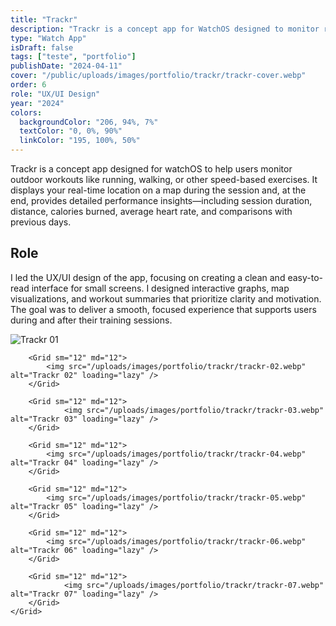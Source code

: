 ```yaml
---
title: "Trackr"
description: "Trackr is a concept app for WatchOS designed to monitor running sports."
type: "Watch App"
isDraft: false
tags: ["teste", "portfolio"]
publishDate: "2024-04-11"
cover: "/public/uploads/images/portfolio/trackr/trackr-cover.webp"
order: 6
role: "UX/UI Design"
year: "2024"
colors:
  backgroundColor: "206, 94%, 7%"
  textColor: "0, 0%, 90%"
  linkColor: "195, 100%, 50%"
---
```



<div class="wrap-sm">

Trackr is a concept app designed for watchOS to help users monitor outdoor workouts like running, walking, or other speed-based exercises. It displays your real-time location on a map during the session and, at the end, provides detailed performance insights—including session duration, distance, calories burned, average heart rate, and comparisons with previous days.


## Role 

I led the UX/UI design of the app, focusing on creating a clean and easy-to-read interface for small screens. I designed interactive graphs, map visualizations, and workout summaries that prioritize clarity and motivation. The goal was to deliver a smooth, focused experience that supports users during and after their training sessions.


</div>


<div class="wrap-wider">
    <Grid isContainer>
        <Grid sm="12" md="12">
            <img src="/uploads/images/portfolio/trackr/trackr-01.webp" alt="Trackr 01" loading="lazy" /> 
        </Grid>

        <Grid sm="12" md="12">
            <img src="/uploads/images/portfolio/trackr/trackr-02.webp" alt="Trackr 02" loading="lazy" />
        </Grid>

        <Grid sm="12" md="12">
                <img src="/uploads/images/portfolio/trackr/trackr-03.webp" alt="Trackr 03" loading="lazy" />
        </Grid>

        <Grid sm="12" md="12">
            <img src="/uploads/images/portfolio/trackr/trackr-04.webp" alt="Trackr 04" loading="lazy" />
        </Grid>

        <Grid sm="12" md="12">
            <img src="/uploads/images/portfolio/trackr/trackr-05.webp" alt="Trackr 05" loading="lazy" />
        </Grid>

        <Grid sm="12" md="12">
            <img src="/uploads/images/portfolio/trackr/trackr-06.webp" alt="Trackr 06" loading="lazy" />
        </Grid>

        <Grid sm="12" md="12">
                <img src="/uploads/images/portfolio/trackr/trackr-07.webp" alt="Trackr 07" loading="lazy" />
        </Grid>
    </Grid>
</div>